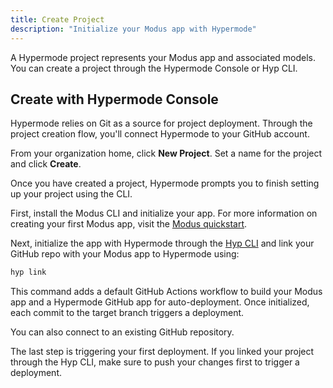 ```yaml
---
title: Create Project
description: "Initialize your Modus app with Hypermode"
---
```


A Hypermode project represents your Modus app and associated models. You can
create a project through the Hypermode Console or Hyp CLI.

## Create with Hypermode Console

<Note>
  Hypermode relies on Git as a source for project deployment. Through the
  project creation flow, you'll connect Hypermode to your GitHub account.
</Note>

From your organization home, click **New Project**. Set a name for the project
and click **Create**.

Once you have created a project, Hypermode prompts you to finish setting up your
project using the CLI.

First, install the Modus CLI and initialize your app. For more information on
creating your first Modus app, visit the [Modus quickstart](modus/quickstart).

Next, initialize the app with Hypermode through the [Hyp CLI](/hyp-cli) and link
your GitHub repo with your Modus app to Hypermode using:

```sh
hyp link
```

This command adds a default GitHub Actions workflow to build your Modus app and
a Hypermode GitHub app for auto-deployment. Once initialized, each commit to the
target branch triggers a deployment.

You can also connect to an existing GitHub repository.

The last step is triggering your first deployment. If you linked your project
through the Hyp CLI, make sure to push your changes first to trigger a
deployment.
